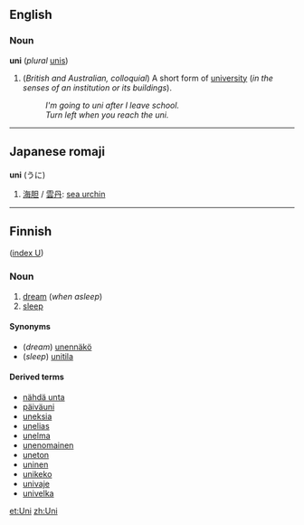 ==English==
===Noun===
'''uni''' (''plural'' [[unis]])

#(''British and Australian, colloquial'') A short form of [[university]] (''in the senses of an institution or its buildings'').<!-- extremely common in Australia at least -->
#:''I'm going to uni after I leave school.''
#:''Turn left when you reach the uni.''

----

==Japanese romaji==
'''uni''' (うに)

# [[海胆]] / [[雲丹]]: [[sea urchin]]

----

==Finnish==
([[Wiktionary:Finnish_index_u|index U]])

===Noun===

#[[dream]] (''when asleep'')
#[[sleep]]

====Synonyms====
*(''dream'') [[unennäkö]]
*(''sleep'') [[unitila]]

====Derived terms====
*[[nähdä unta]]
*[[päiväuni]]
*[[uneksia]]
*[[unelias]]
*[[unelma]]
*[[unenomainen]]
*[[uneton]]
*[[uninen]]
*[[unikeko]]
*[[univaje]]
*[[univelka]]

[[et:Uni]]
[[zh:Uni]]